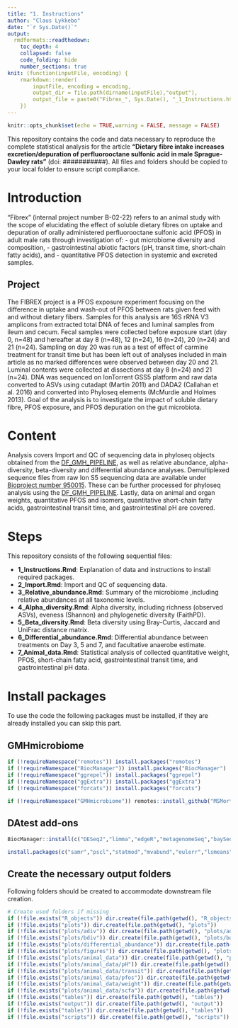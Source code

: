 ```yaml
---
title: "1. Instructions"
author: "Claus Lykkebo"
date: "`r Sys.Date()`"
output:
  rmdformats::readthedown:
    toc_depth: 4
    collapsed: false
    code_folding: hide
    number_sections: true
knit: (function(inputFile, encoding) { 
    rmarkdown::render(
        inputFile, encoding = encoding,
        output_dir = file.path(dirname(inputFile),"output"),
        output_file = paste0("Fibrex_", Sys.Date(), "_1_Instructions.html")) 
    })
---
```


```r
knitr::opts_chunk$set(echo = TRUE,warning = FALSE, message = FALSE)
```


This repository contains the code and data necessary to reproduce the complete statistical analysis for the article **"Dietary fibre intake increases excretion/depuration of perfluorooctane sulfonic acid in male Sprague-Dawley rats"** (doi: ###########). All files and folders should be copied to your local folder to ensure script compliance.

# Introduction

"Fibrex" (internal project number B-02-22) refers to an animal study with the scope of elucidating the effect of soluble dietary fibres on uptake and depuration of orally administered perfluorooctane sulfonic acid (PFOS) in adult male rats through investigation of:
 -    gut microbiome diversity and composition, 
 -    gastrointestinal abiotic factors (pH, transit time, short-chain fatty acids), and
 -    quantitative PFOS detection in systemic and excreted samples.

## Project

The FIBREX project is a PFOS exposure experiment focusing on the difference in uptake and wash-out of PFOS between rats given feed with and without dietary fibers. Samples for this analysis are 16S rRNA V3 amplicons from extracted total DNA of feces and luminal samples from ileum and cecum. Fecal samples were collected before exposure start (day 0, n=48) and hereafter at day 8 (n=48), 12 (n=24), 16 (n=24), 20 (n=24) and 21 (n=24). Sampling on day 20 was run as a test of effect of carmine treatment for transit time but has been left out of analyses included in main article as no marked differences were observed between day 20 and 21. Luminal contents were collected at dissections at day 8 (n=24) and 21 (n=24). DNA was sequenced on IonTorrent GSS5 platform and raw data converted to ASVs using cutadapt (Martin 2011) and DADA2 (Callahan et al. 2016) and converted into Phyloseq elements (McMurdie and Holmes 2013). Goal of the analysis is to investigate the impact of soluble dietary fibre, PFOS exposure, and PFOS depuration on the gut microbiota.

# Content

Analysis covers Import and QC of sequencing data in phyloseq objects
obtained from the
[DF_GMH_PIPELINE](https://github.com/MSMortensen/DF_GMH_pipeline), as
well as relative abundance, alpha-diversity, beta-diversity and
differential abundance analyses. Demultiplexed sequence files from 
raw Ion S5 sequencing data are available under
[Bioproject number 950015](http://www.ncbi.nlm.nih.gov/bioproject/950015).
These can be further processed for phyloseq analysis using the [DF_GMH_PIPELINE](https://github.com/MSMortensen/DF_GMH_pipeline).
Lastly, data on animal and organ weights, quantitative PFOS and isomers, quantitative short-chain fatty acids, gastrointestinal transit time, and gastrointestinal pH are covered.

# Steps

This repository consists of the following sequential files:

-   **1_Instructions.Rmd**: Explanation of data and instructions to install required packages.
-   **2_Import.Rmd**: Import and QC of sequencing data.
-   **3_Relative_abundance.Rmd**: Summary of the microbiome ,including relative abundances at all taxonomic levels.
-   **4_Alpha_diversity.Rmd**: Alpha diversity, including richness (observed ASVs), eveness (Shannon) and phylogenetic diversity (FaithPD).
-   **5_Beta_diversity.Rmd**: Beta diversity using Bray-Curtis, Jaccard and UniFrac distance matrix.
-   **6_Differential_abundance.Rmd**: Differential abundance between treatments on Day 3, 5 and  7, and facultative anaerobe estimate.
-   **7_Animal_data.Rmd**: Statistical analysis of collected quantitative weight, PFOS, short-chain fatty acid, gastrointestinal transit time, and gastrointestinal pH data.


# Install packages

To use the code the following packages must be installed, if they are already installed you can skip this part.

## GMHmicrobiome

```r
if (!requireNamespace("remotes")) install.packages("remotes")
if (!requireNamespace("BiocManager")) install.packages("BiocManager")
if (!requireNamespace("ggrepel")) install.packages("ggrepel")
if (!requireNamespace("ggExtra")) install.packages("ggExtra")
if (!requireNamespace("forcats")) install.packages("forcats")

if (!requireNamespace("GMHmicrobiome")) remotes::install_github("MSMortensen/GMHmicrobiome")
```

## DAtest add-ons

```r
BiocManager::install(c("DESeq2","limma","edgeR","metagenomeSeq","baySeq","ALDEx2","impute","ANCOMBC"))

install.packages(c("samr","pscl","statmod","mvabund","eulerr","lsmeans"))
```

## Create the necessary output folders
Following folders should be created to accommodate downstream file creation.

```r
# Create used folders if missing
if (!file.exists("R_objects")) dir.create(file.path(getwd(), "R_objects"))
if (!file.exists("plots")) dir.create(file.path(getwd(), "plots"))
if (!file.exists("plots/adiv")) dir.create(file.path(getwd(), "plots/adiv"))
if (!file.exists("plots/bdiv")) dir.create(file.path(getwd(), "plots/bdiv"))
if (!file.exists("plots/differential_abundance")) dir.create(file.path(getwd(), "plots/differential_abundance"))
if (!file.exists("plots/figures")) dir.create(file.path(getwd(), "plots/figures"))
if (!file.exists("plots/animal_data")) dir.create(file.path(getwd(), "plots/animal_data"))
if (!file.exists("plots/animal_data/pH")) dir.create(file.path(getwd(), "plots/animal_data/pH"))
if (!file.exists("plots/animal_data/transit")) dir.create(file.path(getwd(), "plots/animal_data/transit"))
if (!file.exists("plots/animal_data/pfos")) dir.create(file.path(getwd(), "plots/animal_data/pfos"))
if (!file.exists("plots/animal_data/weight")) dir.create(file.path(getwd(), "plots/animal_data/weight"))
if (!file.exists("plots/animal_data/scfa")) dir.create(file.path(getwd(), "plots/animal_data/scfa"))
if (!file.exists("tables")) dir.create(file.path(getwd(), "tables"))
if (!file.exists("output")) dir.create(file.path(getwd(), "output"))
if (!file.exists("tables")) dir.create(file.path(getwd(), "tables"))
if (!file.exists("scripts")) dir.create(file.path(getwd(), "scripts"))

```

